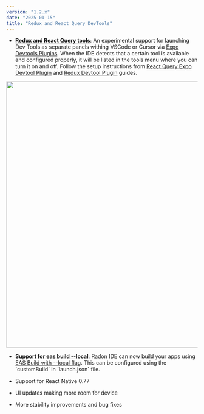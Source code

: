 ```yaml
---
version: "1.2.x"
date: "2025-01-15"
title: "Redux and React Query DevTools"
---
```


- [**Redux and React Query tools**](/docs/features/dev-tools#redux-via-expo-devtools-plugin): An experimental support for launching Dev Tools as separate panels withing VSCode or Cursor via [Expo Devtools Plugins](https://docs.expo.dev/debugging/devtools-plugins/). When the IDE detects that a certain tool is available and configured properly, it will be listed in the tools menu where you can turn it on and off. Follow the setup instructions from [React Query Expo Devtool Plugin](https://docs.expo.dev/debugging/devtools-plugins/#react-query) and [Redux Devtool Plugin](https://docs.expo.dev/debugging/devtools-plugins/#redux) guides.

<img
  width="700"
  src="/img/docs/ide_devtools_expo_redux.png"
  className="shadow-image changelog-item"
/>

- [**Support for eas build --local**](/docs/guides/configuration#custom-build-settings): Radon IDE can now build your apps using [EAS Build with --local flag](https://docs.expo.dev/build-reference/local-builds/). This can be configured using the \`customBuild\` in \`launch.json\` file.

- Support for React Native 0.77

- UI updates making more room for device

- More stability improvements and bug fixes


<LinkButton
  title="See v1.2.0 release notes on GitHub"
  href="https://github.com/software-mansion/radon-ide/releases/tag/v1.2.0"
/>
